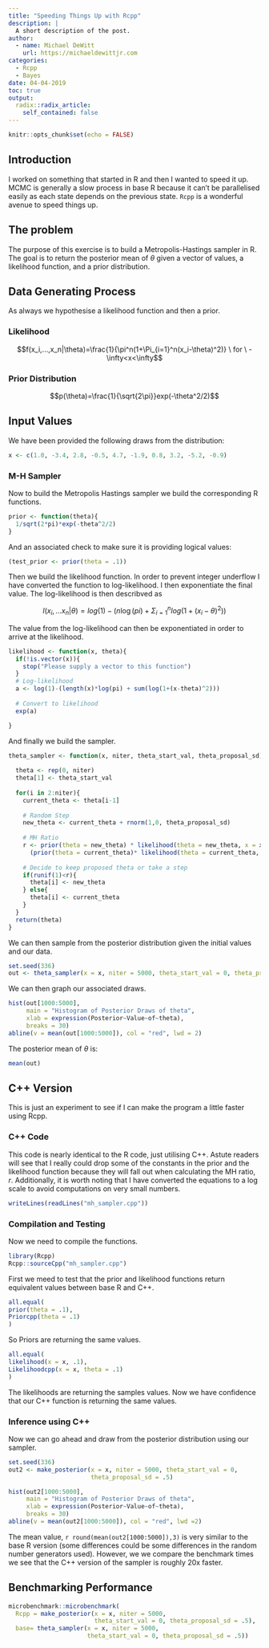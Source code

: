 ```yaml
---
title: "Speeding Things Up with Rcpp"
description: |
  A short description of the post.
author:
  - name: Michael DeWitt
    url: https://michaeldewittjr.com
categories:
  - Rcpp
  - Bayes
date: 04-04-2019
toc: true
output:
  radix::radix_article:
    self_contained: false
---
```


```r
knitr::opts_chunk$set(echo = FALSE)
```

## Introduction

I worked on something that started in R and then I wanted to speed it up. MCMC is generally a slow process in base R because it can't be parallelised easily as each state depends on the previous state. `Rcpp` is a wonderful avenue to speed things up.

## The problem

The purpose of this exercise is to build a Metropolis-Hastings sampler in R. The goal is to return the posterior mean of $\theta$ given a vector of values, a likelihood function, and a prior distribution.

## Data Generating Process

As always we hypothesise a likelihood function and then a prior. 

### Likelihood

$$f(x_i,...,x_n|\theta)=\frac{1}{\pi^n(1+\Pi_{i=1}^n(x_i-\theta)^2)} \ for \  -\infty<x<\infty$$

### Prior Distribution

$$p(\theta)=\frac{1}{\sqrt{2\pi}}exp(-\theta^2/2)$$


## Input Values

We have been provided the following draws from the distribution:

```r
x <- c(1.0, -3.4, 2.8, -0.5, 4.7, -1.9, 0.8, 3.2, -5.2, -0.9)
```


### M-H Sampler

Now to build the Metropolis Hastings sampler we build the corresponding R functions.

```r
prior <- function(theta){
  1/sqrt(2*pi)*exp(-theta^2/2)
}
```

And an associated check to make sure it is providing logical values:

```r
(test_prior <- prior(theta = .1))
```

Then we build the likelihood function. In order to prevent integer underflow I have converted the function to log-likelihood. I then exponentiate the final value. The log-likelihood is then describved as 

$$l(x_i,...x_n|\theta) = log(1) - (n\log(pi)+\Sigma_{i=1}^nlog(1+(x_i-\theta)^2))$$

The value from the log-likelihood can then be exponentiated in order to arrive at the likelihood.

```r
likelihood <- function(x, theta){
  if(!is.vector(x)){
    stop("Please supply a vector to this function")
  }
  # Log-likelihood
  a <- log(1)-(length(x)*log(pi) + sum(log(1+(x-theta)^2)))
  
  # Convert to likelihood
  exp(a)

}
```

And finally we build the sampler.

```r

theta_sampler <- function(x, niter, theta_start_val, theta_proposal_sd){
  
  theta <- rep(0, niter)
  theta[1] <- theta_start_val
  
  for(i in 2:niter){
    current_theta <- theta[i-1]
    
    # Random Step
    new_theta <- current_theta + rnorm(1,0, theta_proposal_sd)
    
    # MH Ratio
    r <- prior(theta = new_theta) * likelihood(theta = new_theta, x = x)/
      (prior(theta = current_theta)* likelihood(theta = current_theta, x = x))
    
    # Decide to keep proposed theta or take a step
    if(runif(1)<r){
      theta[i] <- new_theta
    } else{
      theta[i] <- current_theta
    }
  }
  return(theta)
}

```


We can then sample from the posterior distribution given the initial values and our data.

```r
set.seed(336)
out <- theta_sampler(x = x, niter = 5000, theta_start_val = 0, theta_proposal_sd = .5)
```

We can then graph our associated draws.

```r
hist(out[1000:5000], 
     main = "Histogram of Posterior Draws of theta", 
     xlab = expression(Posterior~Value~of~theta),
     breaks = 30)
abline(v = mean(out[1000:5000]), col = "red", lwd = 2)
```

The posterior mean of $\theta$ is:

```r
mean(out)
```


## C++ Version

This is just an experiment to see if I can make the program a little faster using Rcpp.

### C++ Code

This code is nearly identical to the R code, just utilising C++. Astute readers will see that I really could drop some of the constants in the prior and the likelihood function because they will fall out when calculating the MH ratio, _r_. Additionally, it is worth noting that I have converted the equations to a log scale to avoid computations on very small numbers. 

```r
writeLines(readLines("mh_sampler.cpp"))
```

### Compilation and Testing

Now we need to compile the functions.

```r
library(Rcpp)
Rcpp::sourceCpp("mh_sampler.cpp")
```

First we meed to test that the prior and likelihood functions return equivalent values between base R and C++.

```r
all.equal(
prior(theta = .1),
Priorcpp(theta = .1)
)
```

So Priors are returning the same values.

```r
all.equal(
likelihood(x = x, .1),
Likelihoodcpp(x = x, theta = .1)
)
```

The likelihoods are returning the samples values. Now we have confidence that our C++ function is returning the same values.

### Inference using C++

Now we can go ahead and draw from the posterior distribution using our sampler.

```r
set.seed(336)
out2 <- make_posterior(x = x, niter = 5000, theta_start_val = 0, 
                       theta_proposal_sd = .5)

hist(out2[1000:5000],
     main = "Histogram of Posterior Draws of theta", 
     xlab = expression(Posterior~Value~of~theta),
     breaks = 30)
abline(v = mean(out2[1000:5000]), col = "red", lwd =2)

```

The mean value, `r round(mean(out2[1000:5000]),3)` is very similar to the base R version (some differences could be some differences in the random number generators used). However, we we compare the benchmark times we see that the C++ version of the sampler is roughly 20x faster. 

## Benchmarking Performance


```r
microbenchmark::microbenchmark(
  Rcpp = make_posterior(x = x, niter = 5000, 
                        theta_start_val = 0, theta_proposal_sd = .5),
  base= theta_sampler(x = x, niter = 5000, 
                      theta_start_val = 0, theta_proposal_sd = .5))
```

